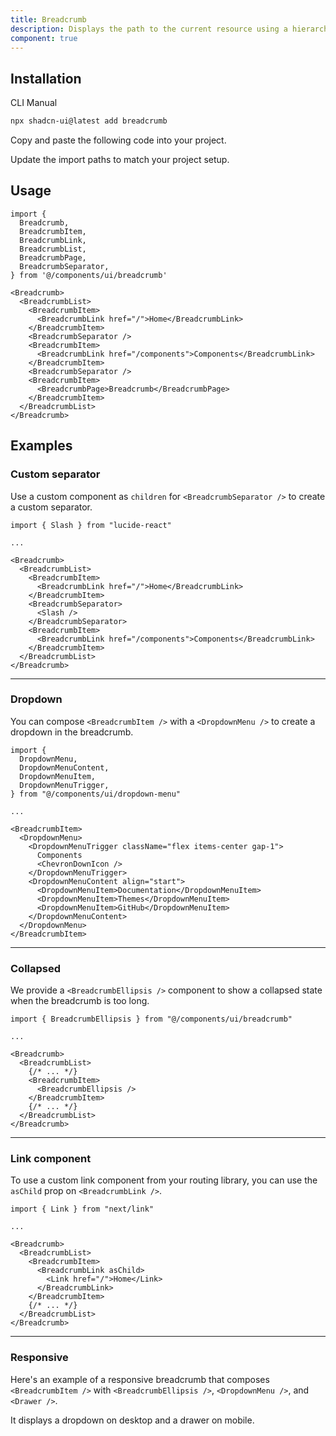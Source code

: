 ```yaml
---
title: Breadcrumb
description: Displays the path to the current resource using a hierarchy of links.
component: true
---
```


<ComponentPreview name="breadcrumb-demo" className="[&_.preview]:p-2" peekCode wide />

## Installation

<Tabs defaultValue="cli">

<TabsList>
  <TabsTrigger value="cli">CLI</TabsTrigger>
  <TabsTrigger value="manual">Manual</TabsTrigger>
</TabsList>
<TabsContent value="cli">

```bash
npx shadcn-ui@latest add breadcrumb
```

</TabsContent>

<TabsContent value="manual">

<Steps>

<Step>Copy and paste the following code into your project.</Step>

<ComponentSource name="breadcrumb" />

<Step>Update the import paths to match your project setup.</Step>

</Steps>

</TabsContent>

</Tabs>

## Usage

```tsx
import {
  Breadcrumb,
  BreadcrumbItem,
  BreadcrumbLink,
  BreadcrumbList,
  BreadcrumbPage,
  BreadcrumbSeparator,
} from '@/components/ui/breadcrumb'
```

```tsx
<Breadcrumb>
  <BreadcrumbList>
    <BreadcrumbItem>
      <BreadcrumbLink href="/">Home</BreadcrumbLink>
    </BreadcrumbItem>
    <BreadcrumbSeparator />
    <BreadcrumbItem>
      <BreadcrumbLink href="/components">Components</BreadcrumbLink>
    </BreadcrumbItem>
    <BreadcrumbSeparator />
    <BreadcrumbItem>
      <BreadcrumbPage>Breadcrumb</BreadcrumbPage>
    </BreadcrumbItem>
  </BreadcrumbList>
</Breadcrumb>
```

## Examples

### Custom separator

Use a custom component as `children` for `<BreadcrumbSeparator />` to create a custom separator.

<ComponentPreview name="breadcrumb-separator" />

```tsx showLineNumbers {1,10-12}
import { Slash } from "lucide-react"

...

<Breadcrumb>
  <BreadcrumbList>
    <BreadcrumbItem>
      <BreadcrumbLink href="/">Home</BreadcrumbLink>
    </BreadcrumbItem>
    <BreadcrumbSeparator>
      <Slash />
    </BreadcrumbSeparator>
    <BreadcrumbItem>
      <BreadcrumbLink href="/components">Components</BreadcrumbLink>
    </BreadcrumbItem>
  </BreadcrumbList>
</Breadcrumb>
```

---

### Dropdown

You can compose `<BreadcrumbItem />` with a `<DropdownMenu />` to create a dropdown in the breadcrumb.

<ComponentPreview name="breadcrumb-dropdown" className="[&_.preview]:p-2" />

```tsx showLineNumbers {1-6,11-21}
import {
  DropdownMenu,
  DropdownMenuContent,
  DropdownMenuItem,
  DropdownMenuTrigger,
} from "@/components/ui/dropdown-menu"

...

<BreadcrumbItem>
  <DropdownMenu>
    <DropdownMenuTrigger className="flex items-center gap-1">
      Components
      <ChevronDownIcon />
    </DropdownMenuTrigger>
    <DropdownMenuContent align="start">
      <DropdownMenuItem>Documentation</DropdownMenuItem>
      <DropdownMenuItem>Themes</DropdownMenuItem>
      <DropdownMenuItem>GitHub</DropdownMenuItem>
    </DropdownMenuContent>
  </DropdownMenu>
</BreadcrumbItem>
```

---

### Collapsed

We provide a `<BreadcrumbEllipsis />` component to show a collapsed state when the breadcrumb is too long.

<ComponentPreview name="breadcrumb-ellipsis" className="[&_.preview]:p-2" />

```tsx showLineNumbers {1,9}
import { BreadcrumbEllipsis } from "@/components/ui/breadcrumb"

...

<Breadcrumb>
  <BreadcrumbList>
    {/* ... */}
    <BreadcrumbItem>
      <BreadcrumbEllipsis />
    </BreadcrumbItem>
    {/* ... */}
  </BreadcrumbList>
</Breadcrumb>
```

---

### Link component

To use a custom link component from your routing library, you can use the `asChild` prop on `<BreadcrumbLink />`.

<ComponentPreview name="breadcrumb-link" />

```tsx showLineNumbers {1,8-10}
import { Link } from "next/link"

...

<Breadcrumb>
  <BreadcrumbList>
    <BreadcrumbItem>
      <BreadcrumbLink asChild>
        <Link href="/">Home</Link>
      </BreadcrumbLink>
    </BreadcrumbItem>
    {/* ... */}
  </BreadcrumbList>
</Breadcrumb>
```

---

### Responsive

Here's an example of a responsive breadcrumb that composes `<BreadcrumbItem />` with `<BreadcrumbEllipsis />`, `<DropdownMenu />`, and `<Drawer />`.

It displays a dropdown on desktop and a drawer on mobile.

<ComponentPreview name="breadcrumb-responsive" className="[&_.preview]:p-2" />
